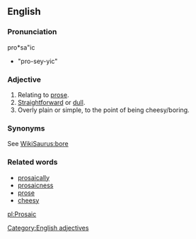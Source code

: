 ==English==

===Pronunciation===
pro*sa"ic

*"pro-sey-yic"

===Adjective===
# Relating to [[prose]].
# [[Straightforward]] or [[dull]].
# Overly plain or simple, to the point of being cheesy/boring.

===Synonyms===
See [[WikiSaurus:bore]]

===Related words===
* [[prosaically]]
* [[prosaicness]]
* [[prose]]
* [[cheesy]]

[[Category:English adjectives]]

[[pl:Prosaic]]